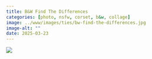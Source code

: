 ```yaml
---
title: B&W Find The Differences
categories: [photo, nsfw, corset, b&w, collage]
image: ../www/images/ties/bw-find-the-differences.jpg
image-alt: ""
date: 2025-03-23
---
```



![](../www/images/ties/bw-find-the-differences.jpg)

